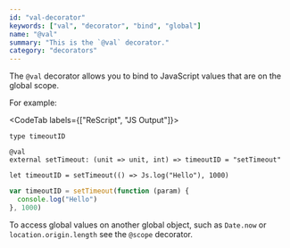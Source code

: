 ```yaml
---
id: "val-decorator"
keywords: ["val", "decorator", "bind", "global"]
name: "@val"
summary: "This is the `@val` decorator."
category: "decorators"
---
```


The `@val` decorator allows you to bind to JavaScript values that are on the global scope.

For example:

<CodeTab labels={["ReScript", "JS Output"]}>

```re
type timeoutID

@val
external setTimeout: (unit => unit, int) => timeoutID = "setTimeout"

let timeoutID = setTimeout(() => Js.log("Hello"), 1000)
```

```js
var timeoutID = setTimeout(function (param) {
  console.log("Hello")
}, 1000)
```

</CodeTab>

To access global values on another global object, such as `Date.now` or `location.origin.length` see the `@scope` decorator.


